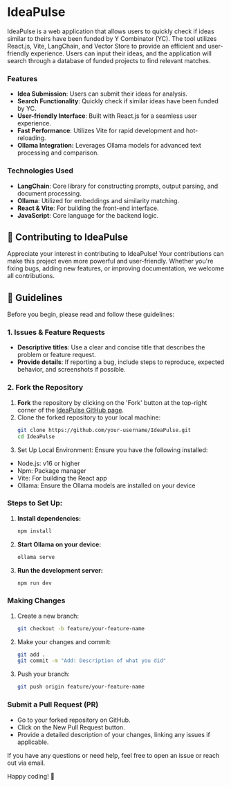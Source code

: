 # IdeaPulse

IdeaPulse is a web application that allows users to quickly check if ideas similar to theirs have been funded by Y Combinator (YC). The tool utilizes React.js, Vite, LangChain, and Vector Store to provide an efficient and user-friendly experience. Users can input their ideas, and the application will search through a database of funded projects to find relevant matches.

### Features

- **Idea Submission**: Users can submit their ideas for analysis.
- **Search Functionality**: Quickly check if similar ideas have been funded by YC.
- **User-friendly Interface**: Built with React.js for a seamless user experience.
- **Fast Performance**: Utilizes Vite for rapid development and hot-reloading.
- **Ollama Integration:** Leverages Ollama models for advanced text processing and comparison.

### Technologies Used

- **LangChain**: Core library for constructing prompts, output parsing, and document processing.
- **Ollama**: Utilized for embeddings and similarity matching.
- **React & Vite**: For building the front-end interface.
- **JavaScript**: Core language for the backend logic.

## 🤝 Contributing to IdeaPulse

Appreciate your interest in contributing to IdeaPulse! Your contributions can make this project even more powerful and user-friendly. Whether you're fixing bugs, adding new features, or improving documentation, we welcome all contributions.

## 📝 Guidelines

Before you begin, please read and follow these guidelines:

### 1. Issues & Feature Requests
- **Descriptive titles**: Use a clear and concise title that describes the problem or feature request.
- **Provide details**: If reporting a bug, include steps to reproduce, expected behavior, and screenshots if possible.

### 2. Fork the Repository
1. **Fork** the repository by clicking on the 'Fork' button at the top-right corner of the [IdeaPulse GitHub page](https://github.com/llaxmi/IdeaPulse.git).
2. Clone the forked repository to your local machine:
   ```bash
   git clone https://github.com/your-username/IdeaPulse.git
   cd IdeaPulse

3. Set Up Local Environment:
Ensure you have the following installed:
- Node.js: v16 or higher
- Npm: Package manager
- Vite: For building the React app
- Ollama: Ensure the Ollama models are installed on your device

### Steps to Set Up:

1. **Install dependencies:**
   ```bash
   npm install
2. **Start Ollama on your device:**
   ```bash 
   ollama serve
3. **Run the development server:**
   ```bash
   npm run dev

### Making Changes

1. Create a new branch:
   ```bash
   git checkout -b feature/your-feature-name

2. Make your changes and commit:
   ```bash
   git add .
   git commit -m "Add: Description of what you did"

3. Push your branch:
   ```bash
   git push origin feature/your-feature-name

### Submit a Pull Request (PR)

- Go to your forked repository on GitHub.
- Click on the New Pull Request button.
- Provide a detailed description of your changes, linking any issues if applicable.

If you have any questions or need help, feel free to open an issue or reach out via email.

Happy coding! 🎉
